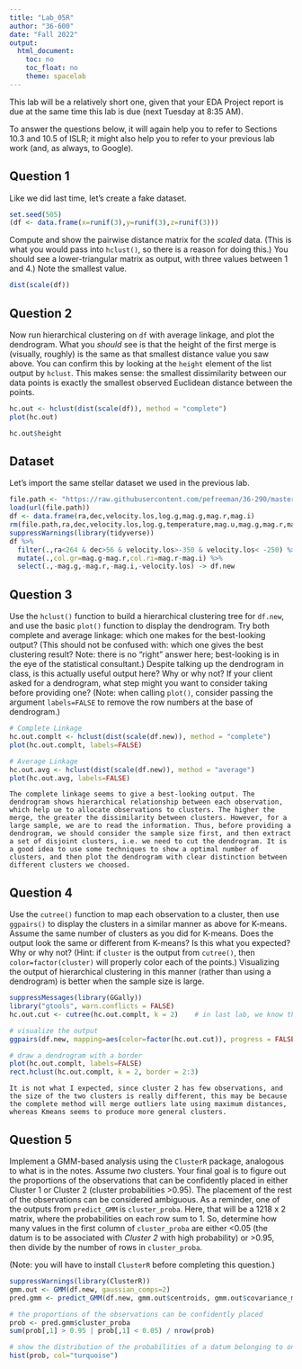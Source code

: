 ---
title: "Lab_05R"
author: "36-600"
date: "Fall 2022"
output: 
  html_document:
    toc: no
    toc_float: no
    theme: spacelab
---

This lab will be a relatively short one, given that your EDA Project report is due at the same time this lab is due (next Tuesday at 8:35 AM).

To answer the questions below, it will again help you to refer to Sections 10.3 and 10.5 of ISLR; it might also help you to refer to your previous lab work (and, as always, to Google). 

## Question 1

Like we did last time, let's create a fake dataset.
```{r}
set.seed(505)
(df <- data.frame(x=runif(3),y=runif(3),z=runif(3)))
```
Compute and show the pairwise distance matrix for the *scaled* data. (This is what you would pass into `hclust()`, so there is a reason for doing this.) You should see a lower-triangular matrix as output, with three values between 1 and 4.) Note the smallest value.
```{r}
dist(scale(df))
```

## Question 2

Now run hierarchical clustering on `df` with average linkage, and plot the dendrogram. What you *should* see is that the height of the first merge is (visually, roughly) is the same as that smallest distance value you saw above. You can confirm this by looking at the `height` element of the list output by `hclust`. This makes sense: the smallest dissimilarity between our data points is exactly the smallest observed Euclidean distance between the points.
```{r}
hc.out <- hclust(dist(scale(df)), method = "complete")
plot(hc.out)

hc.out$height
```

## Dataset

Let's import the same stellar dataset we used in the previous lab.
```{r}
file.path <- "https://raw.githubusercontent.com/pefreeman/36-290/master/EXAMPLE_DATASETS/DRACO/draco_photometry.Rdata"
load(url(file.path))
df <- data.frame(ra,dec,velocity.los,log.g,mag.g,mag.r,mag.i)
rm(file.path,ra,dec,velocity.los,log.g,temperature,mag.u,mag.g,mag.r,mag.i,mag.z,metallicity,signal.noise)
suppressWarnings(library(tidyverse))
df %>% 
  filter(.,ra<264 & dec>56 & velocity.los>-350 & velocity.los< -250) %>% 
  mutate(.,col.gr=mag.g-mag.r,col.ri=mag.r-mag.i) %>% 
  select(.,-mag.g,-mag.r,-mag.i,-velocity.los) -> df.new
```

## Question 3

Use the `hclust()` function to build a hierarchical clustering tree for `df.new`, and use the basic `plot()` function to display the dendrogram. Try both complete and average linkage: which one makes for the best-looking output? (This should not be confused with: which one gives the best clustering result? Note: there is no "right" answer here; best-looking is in the eye of the statistical consultant.) Despite talking up the dendrogram in class, is this actually useful output here? Why or why not? If your client asked for a dendrogram, what step might you want to consider taking before providing one? (Note: when calling `plot()`, consider passing the argument `labels=FALSE` to remove the row numbers at the base of dendrogram.)
```{r}
# Complete Linkage
hc.out.complt <- hclust(dist(scale(df.new)), method = "complete")  
plot(hc.out.complt, labels=FALSE)

# Average Linkage
hc.out.avg <- hclust(dist(scale(df.new)), method = "average")
plot(hc.out.avg, labels=FALSE)
```
```
The complete linkage seems to give a best-looking output. The dendrogram shows hierarchical relationship between each observation, which help ue to allocate observations to clusters. The higher the merge, the greater the dissimilarity between clusters. However, for a large sample, we are to read the information. Thus, before providing a dendrogram, we should consider the sample size first, and then extract a set of disjoint clusters, i.e. we need to cut the dendrogram. It is a good idea to use some techniques to show a optimal number of clusters, and then plot the dendrogram with clear distinction between different clusters we choosed.
```

## Question 4

Use the `cutree()` function to map each observation to a cluster, then use `ggpairs()` to display the clusters in a similar manner as above for K-means. Assume the same number of clusters as you did for K-means. Does the output look the same or different from K-means? Is this what you expected? Why or why not? (Hint: if `cluster` is the output from `cutree()`, then `color=factor(cluster)` will properly color each of the points.) Visualizing the output of hierarchical clustering in this manner (rather than using a dendrogram) is better when the sample size is large.
```{r}
suppressMessages(library(GGally))
library("gtools", warn.conflicts = FALSE)
hc.out.cut <- cutree(hc.out.complt, k = 2)    # in last lab, we know that the optimal value by K-means is 2

# visualize the output
ggpairs(df.new, mapping=aes(color=factor(hc.out.cut)), progress = FALSE)

# draw a dendrogram with a border
plot(hc.out.complt, labels=FALSE)
rect.hclust(hc.out.complt, k = 2, border = 2:3)
```
```
It is not what I expected, since cluster 2 has few observations, and the size of the two clusters is really different, this may be because the complete method will merge outliers late using maximum distances, whereas Kmeans seems to produce more general clusters. 
```

## Question 5

Implement a GMM-based analysis using the `ClusterR` package, analogous to what is in the notes. Assume *two* clusters. Your final goal is to figure out the proportions of the observations that can be confidently placed in either Cluster 1 or Cluster 2 (cluster probabilities &gt;0.95). The placement of the rest of the observations can be considered ambiguous. As a reminder, one of the outputs from `predict_GMM` is `cluster_proba`. Here, that will be a 1218 x 2 matrix, where the probabilities on each row sum to 1. So, determine how many values in the first column of `cluster_proba` are either &lt;0.05 (the datum is to be associated with *Cluster 2* with high probability) or &gt;0.95, then divide by the number of rows in `cluster_proba`. 

(Note: you will have to install `ClusterR` before completing this question.)
```{r}
suppressWarnings(library(ClusterR))
gmm.out <- GMM(df.new, gaussian_comps=2)
pred.gmm <- predict_GMM(df.new, gmm.out$centroids, gmm.out$covariance_matrices, gmm.out$weights)

# the proportions of the observations can be confidently placed
prob <- pred.gmm$cluster_proba
sum(prob[,1] > 0.95 | prob[,1] < 0.05) / nrow(prob)

# show the distribution of the probabilities of a datum belonging to one cluster
hist(prob, col="turquoise")
```

